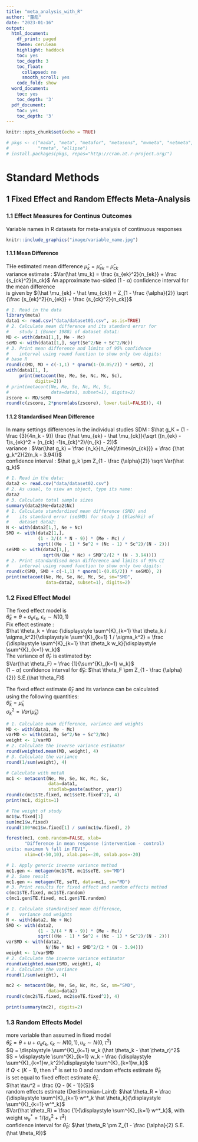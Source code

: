 ```yaml
---
title: "meta_analysis_with_R"
author: "董彪"
date: "2023-01-16"
output:
  html_document:
    df_print: paged
    theme: cerulean
    highlight: haddock
    toc: yes
    toc_depth: 3
    toc_float:
      collapsed: no
      smooth_scroll: yes
    code_fold: show
  word_document:
    toc: yes
    toc_depth: '3'
  pdf_document:
    toc: yes
    toc_depth: '3'
---
```


```r
knitr::opts_chunk$set(echo = TRUE)
```

```r
# pkgs <- c("mada", "meta", "metafor", "metasens", "mvmeta", "netmeta",
#           "rmeta", "ellipse")
# install.packages(pkgs, repos="http://cran.at.r-project.org/")
```

# Standard Methods
## 1 Fixed Effect and Random Effects Meta-Analysis
### 1.1 Effect Measures for Continus Outcomes
Variable names in R datasets for meta-analysis of continuous responses

```r
knitr::include_graphics("image/variable_name.jpg")
```
#### **1.1.1 Mean Difference**
THe estimated mean difference $\hat \mu_k = \hat \mu_{ek} - \hat \mu_{ck}$  
variance estimate : $Var(\hat \mu_k) = \frac {s_{ek}^2}{n_{ek}} + \frac {s_{ck}^2}{n_ck}$
An approximate two-sided (1 - $\alpha$) confidence interval for the mean difference  
is given by $(\hat \mu_{ek} - \hat \mu_{ck}) = Z_{1 - \frac {\alpha}{2}} \sqrt {\frac {s_{ek}^2}{n_{ek}} + \frac {s_{ck}^2}{n_ck}}$

```r
# 1. Read in the data
library(meta)
data1 <- read.csv("data/dataset01.csv", as.is=TRUE)
# 2. Calculate mean difference and its standard error for
#    study 1 (Boner 1988) of dataset data1:
MD <- with(data1[1,], Me - Mc)
seMD <- with(data1[1,], sqrt(Se^2/Ne + Sc^2/Nc))
# 3. Print mean difference and limits of 95% confidence
#    interval using round function to show only two digits:
# base R
round(c(MD, MD + c(-1,1) * qnorm(1-(0.05/2)) * seMD), 2)
with(data1[1, ],
     print(metacont(Ne, Me, Se, Nc, Mc, Sc),
           digits=2))
# print(metacont(Ne, Me, Se, Nc, Mc, Sc,
#                data=data1, subset=1), digits=2)
zscore <- MD/seMD
round(c(zscore, 2*pnorm(abs(zscore), lower.tail=FALSE)), 4)
```
#### **1.1.2 Standardised Mean Difference**
In many settings differences in the individual studies
SDM : $\hat g_K = (1 - \frac {3}{4n_k - 9}) \frac {\hat \mu_{ek} - \hat \mu_{ck}}{\sqrt ((n_{ek} - 1)s_{ek}^2 + (n_{ck} -1)s_{ck}^2)/(n_{k} - 2)}$  
variance : $Var(\hat g_k) = \frac {n_k}{n_{ek}\times{n_{ck}}} + \frac {\hat g_k^2}{2(n_k - 3.94)}$  
confidence interval : $\hat g_k \pm Z_{1 - \frac {\alpha}{2}} \sqrt Var(\hat g_k)$

```r
# 1. Read in the data:
data2 <- read.csv("data/dataset02.csv")
# 2. As usual, to view an object, type its name:
data2
# 3. Calculate total sample sizes
summary(data2$Ne+data2$Nc)
# 1. Calculate standardised mean difference (SMD) and
#    its standard error (seSMD) for study 1 (Blashki) of
#    dataset data2:
N <- with(data2[1,], Ne + Nc)
SMD <- with(data2[1,],
            (1 - 3/(4 * N - 9)) * (Me - Mc) /
            sqrt(((Ne - 1) * Se^2 + (Nc - 1) * Sc^2)/(N - 2)))
seSMD <- with(data2[1,],
              sqrt(N/(Ne * Nc) + SMD^2/(2 * (N - 3.94))))
# 2. Print standardised mean difference and limits of 95% CI
#    interval using round function to show only two digits:
round(c(SMD, SMD + c(-1,1) * qnorm(1-(0.05/2)) * seSMD), 2)
print(metacont(Ne, Me, Se, Nc, Mc, Sc, sm="SMD",
               data=data2, subset=1), digits=2)
```

### **1.2 Fixed Effect Model**  
The fixed effect model is  
$\hat \theta_k = \theta + \sigma_k \epsilon_k$, $\epsilon_k \sim N(0,1)$  
Fix effect estimate :  
$\hat \theta_k = \frac {\displaystyle \sum^{K}_{k=1} \hat \theta_k / \sigma_k^2}{\displaystyle \sum^{K}_{k=1} 1 / \sigma_k^2} = \frac {\displaystyle \sum^{K}_{k=1} \hat \theta_k w_k}{\displaystyle \sum^{K}_{k=1} w_k}$  
The variance of $\hat \theta_F$ is estimated by:  
$Var(\hat \theta_F) = \frac {1}{\sum^{K}_{k=1} w_k}$  
$(1 - \alpha)$ confidence interval for $\hat \theta_F$:
$\hat \theta_F \pm Z_{1 - \frac {\alpha}{2}} S.E.(\hat \theta_F)$  

The fixed effect estimate $\hat \theta_F$ and its variance can be calculated  
using the following quantities:  
$\hat \theta_k = \hat \mu_k$  
$\sigma_k^2 = Var(\hat \mu_k)$  

```r
# 1. Calculate mean difference, variance and weights
MD <- with(data1, Me - Mc)
varMD <- with(data1, Se^2/Ne + Sc^2/Nc)
weight <- 1/varMD
# 2. Calculate the inverse variance estimator
round(weighted.mean(MD, weight), 4)
# 3. Calculate the variance
round(1/sum(weight), 4)

# Calculate with metaR
mc1 <- metacont(Ne, Me, Se, Nc, Mc, Sc,
                data=data1,
                studlab=paste(author, year))
round(c(mc1$TE.fixed, mc1$seTE.fixed^2), 4)
print(mc1, digits=1)

# The weight of study
mc1$w.fixed[1]
sum(mc1$w.fixed)
round(100*mc1$w.fixed[1] / sum(mc1$w.fixed), 2)

forest(mc1, comb.random=FALSE, xlab=
       "Difference in mean response (intervention - control)
units: maximum % fall in FEV1",
       xlim=c(-50,10), xlab.pos=-20, smlab.pos=-20)

# 1. Apply generic inverse variance method
mc1.gen <- metagen(mc1$TE, mc1$seTE, sm="MD")
# 2. Same result
mc1.gen <- metagen(TE, seTE, data=mc1, sm="MD")
# 3. Print results for fixed effect and random effects method
c(mc1$TE.fixed, mc1$TE.random)
c(mc1.gen$TE.fixed, mc1.gen$TE.random)

# 1. Calculate standardised mean difference,
#    variance and weights
N <- with(data2, Ne + Nc)
SMD <- with(data2,
            (1 - 3/(4 * N - 9)) * (Me - Mc)/
            sqrt(((Ne - 1) * Se^2 + (Nc - 1) * Sc^2)/(N - 2)))
varSMD <- with(data2,
               N/(Ne * Nc) + SMD^2/(2 * (N - 3.94)))
weight <- 1/varSMD
# 2. Calculate the inverse variance estimator
round(weighted.mean(SMD, weight), 4)
# 3. Calculate the variance
round(1/sum(weight), 4)

mc2 <- metacont(Ne, Me, Se, Nc, Mc, Sc, sm="SMD",
                data=data2)
round(c(mc2$TE.fixed, mc2$seTE.fixed^2), 4)

print(summary(mc2), digits=2)
```

### **1.3 Random Effects Model**
more variable than assumed in fixed model  
$\hat \theta_k = \theta +u + \sigma_k \epsilon_k$, $\epsilon_k \sim N(0, 1), u_k \sim N(0, \tau^2)$  
$Q = \displaystyle \sum^{K}_{k=1} w_k (\hat \theta_k - \hat \theta_r)^2$  
$S = \displaystyle \sum^{K}_{k=1} w_k - \frac {\displaystyle \sum^{K}_{k=1}w_k^2}{\displaystyle \sum^{K}_{k=1}w_k}$  
if $Q < (K - 1)$, then $\hat \tau^2$ is set to 0 and random effects estimate $\hat \theta_R$  
is set equal to fixed effect estimate $\hat \theta_F$.  
$\hat \tau^2 = \frac {Q - (K - 1)}{S}$  
random effects estimate (DerSimonian-Laird):
$\hat \theta_R = \frac {\displaystyle \sum^{K}_{k=1} w^*_k \hat \theta_k}{\displaystyle \sum^{K}_{k=1} w^*_k}$  
$Var(\hat \theta_R) = \frac {1}{\displaystyle \sum^{K}_{k=1} w^*_k}$, with weight $w^*_k = 1 / (\sigma^2_k + \hat \tau^2)$  
confidence interval for $\hat \theta_R$:
$\hat \theta_R \pm Z_{1 - \frac {\alpha}{2} S.E.(\hat \theta_R)}$  

